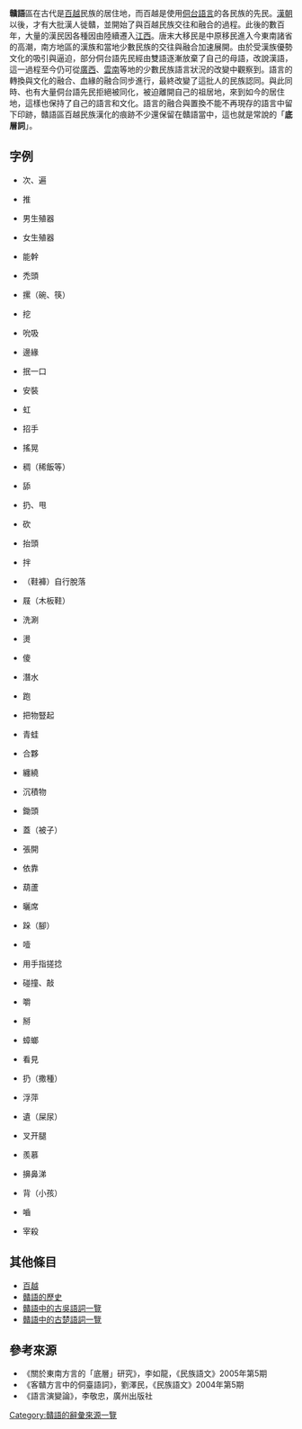 '''贛語'''區在古代是[[百越|百越]]民族的居住地，而百越是使用[[壯侗語系|侗台語言]]的各民族的先民。[[漢朝|漢朝]]以後，才有大批漢人徙贛，並開始了與百越民族交往和融合的過程。此後的數百年，大量的漢民因各種因由陸續遷入[[江西|江西]]。唐末大移民是中原移民進入今東南諸省的高潮，南方地區的漢族和當地少數民族的交往與融合加速展開。由於受漢族優勢文化的吸引與逼迫，部分侗台語先民經由雙語逐漸放棄了自己的母語，改說漢語，這一過程至今仍可從[[廣西|廣西]]、[[雲南|雲南]]等地的少數民族語言狀況的改變中觀察到。語言的轉換與文化的融合、血緣的融合同步進行，最終改變了這批人的民族認同。與此同時、也有大量侗台語先民拒絕被同化，被迫離開自己的祖居地，來到如今的居住地，這樣也保持了自己的語言和文化。語言的融合與置換不能不再現存的語言中留下印跡，贛語區百越民族漢化的痕跡不少還保留在贛語當中，這也就是常說的「'''底層詞'''」。

==字例==

*次、遍
{{IPA|侗語、布依語：ta:u；傣語：tə。

南昌：tau。}}

*推
{{IPA|標敏：sɔŋ4；黔東：ɬoŋ4；畬語：suŋ1。

南昌：suŋ3。}}

*男生殖器
{{IPA|侗語：lɔn5；仫佬語：nɛ:ŋ4；黎語：naŋ2。

南昌：lɔn3。}}

*女生殖器
{{IPA|水語：pat7；仫佬語：pɛ。

南昌：piɛt7。}}

*能幹
{{IPA|壯語：lɛk。

南昌：lak。}}

*禿頭
{{IPA|壯語：kuot。

南昌：kʰat。}}

*摞（碗、筷）
{{IPA|布依語：lɔ1；仫佬語：lo4；傣語：to1。

南昌：lɔ6。}}

*挖
{{IPA|侗語：lɐu1。

南昌：lɛu1。}}

*吮吸
{{IPA|侗語：sot9或ɕut9；武鳴壯語：θut7；泰語：su:t7。

南昌：sot7}}

*邊緣
{{IPA|景洪傣語：him2；武定hin2；綠春hiŋ2。

南昌：ɕiɛn5。}}

*抿一口
{{IPA|勉瑤：mit8；黔東：mi3。

南昌：mit7。}}

*安裝
{{IPA|標敏：tɔ1；黔東：to7；侗語：to3。

南昌：tɛu5。}}

*虹
{{IPA|勉瑤：kuŋ1。

南昌：kuŋ1。}}

*招手
{{IPA|勉瑤：ja:p7；壯語：vat8。

南昌：iɔk7。}}

*搖晃
{{IPA|北壯語、毛南語、侗語：ŋau；南壯語：ŋau或ŋu；臨高話：ŋɔu。

南昌：ŋau5。}}

*稠（稀飯等）
{{IPA|龍州壯語：kut8；武鳴壯語：kɯk8；望謨布依語：kɯt8；臨高語：kɔt8；黎語：kwa:k9；仫佬語：cak7。

南昌：ʨʰit7；高安：ʨʰit7；奉新：ʨʰit7；永豐：ʨʰiɛʔ7；茶陵：ʨʰi7；吉水：ʨʰiɛt7；安義：ʨʰit8。}}

*舔
{{IPA|泰語、老撾語：liə2；傣語（版納、德宏、傣拉）：le2；壯語（龍州、邕寧、武鳴）：li2；侗語（侗南、侗北）：lja2。

茶陵：lie3；醴陵：liɛ3；弋陽：liɛ1；建寧：liap3。}}

*扔、甩
{{IPA|傣語西雙版納：fɛt8；邕寧：vət7；布依：vet8；瓊山：vɐt7。

南昌：fat7。}}

*砍
{{IPA|黔東苗：to3；巴哼：nto3；水語：te5；毛南：tɛ5。

南昌：tɔ5。}}

*抬頭
{{IPA|標敏：ŋ̥ɔ3；布依：ŋa4；壯語：ŋa:ŋ4。

南昌：ŋau5。}}

*拌
{{IPA|傣語：kau1；毛南：la:u2；仫佬：kva:u2。

南昌：kau3。}}

*（鞋褲）自行脫落
{{IPA|川黔滇苗：le5；黔東苗：l̥i8。

南昌：liɛ3。}}

*屐（木板鞋）
{{IPA|龍州：ki:k8；邕寧：ke:k10；武鳴：kiə:k8；柳江：kja:k8；標語：kjak10。

蓮花：ʨʰia1；撫州：ʨʰiaŋ8。}}

*洗涮
{{IPA|泰語、老撾語、傣語（版納、德宏、傣拉）、侗語（侗南、侗北）：la:ŋ4；壯語邕寧：klo:ŋ4。

南昌、永修：lɔŋ6；餘干：loŋ1。}}

*燙
{{IPA|泰語：ruək10；老撾：luək10；泰語版納、德宏lok8；傣拉：lou6；壯語龍州：lu:k8。

黎川：laiʔ8；萍鄉：lai5；蓮花：lai5；永豐：loʔ7。}}

*傻
{{IPA|壯語龍州：ŋu:ŋ6；標語：ŋɔ:ŋ5；泰語：ŋo3；傣語版納、德宏：ŋə3。

南昌：ŋɔ5；萍鄉：ŋœ2；臨川：ŋɛn2。}}

*潛水
{{IPA|毛南語：ʔmu:t7；錦語：m̥ət9；莫語：mət9。

南昌：mi5；鄱陽：mi1；樂平：mi3；永修、修水：mi6；高安：mi2；奉新：mit7；宜黃：mit7。}}

*跑
{{IPA|侗南：pjeu5；毛南：pjeu5；標語：pi:u3。

南昌：piɛu1。}}

*把物豎起
{{IPA|泰語、德宏傣拉、龍州、武鳴、毛南、布依、錦語、莫語：taŋ3。

南昌：tun5。}}

*青蛙
{{IPA|水語：qup7；侗語：ʔəp7；毛南語：kəp7。

南昌：kɔt7。}}

*合夥
{{IPA|龍州：ka:p7；武鳴：kap7；臨高：kɔp7。

南昌、宜豐、修水、安義、吉水：kɔt7；樂平、上高、萬載：koʔ7。}}

*纏繞
{{IPA|老撾：kiəu4；版納：keu5；龍州：ki:u3；柳江：kju3；布依：ʨiu3。

南昌：ʨiu5。}}

*沉積物
{{IPA|泰語：ka:k9；臨高、瓊山：kiak7；毛南：ce:k7。

南昌：ʨiɔk7。}}

*鋤頭
{{IPA|龍州：ku:k7；武鳴：kwa:k7；仫佬：co:k7；毛南：ko:k；錦語：ku:k7。

鄱陽：ko7；高安、萬載：ʨioʔ7；新喻：ʨʰioʔ7；臨川：ʨiok7；宜黃、黎川：ʨioʔ7；南豐：ʨiok7。}}

*蓋（被子）
{{IPA|武鳴：kam5；布依：kɔm6；佯僙：kəm5。

南昌、上高：kɔn2；高安、萬載：kon3；星子：gɔn3；奉新、臨川、宜黃：kom3。}}

*張開
{{IPA|泰語、傣語、龍州、武鳴、臨高、瓊山：a3；柳江、黎語：ŋa3。

南昌、修水、樂平、橫峰、高安、上高、萬載、新喻、臨川、吉安、永豐：ŋa1；宜黃、蓮花：a1。}}

*依靠
{{IPA|泰語：pʰɯŋ3；老撾：pʰəŋ5；版納、德宏：pəŋ6。

南昌：pʰɛn6。}}

*葫蘆
{{IPA|侗北：pu3；仫佬：pu2；莫語：pəu1。

橫峰、萬載、新喻、宜黃、蓮花：pʰu2。}}

*曬席
{{IPA|龍州、柳江：te:m4；錦語、莫語：ti:m4。

南昌、橫峰、高安、奉新、上高、臨川、南豐、黎川：tʰiɛn6；星子、永修：dʰiɛn6。}}

*跺（腳）
{{IPA|壯語：tam；侗語、水語：ȶam；黎語tom；京話jəm。

南昌：tun5；宜豐：tœn6。}}

*噎
{{IPA|版納：ka:ŋ4；龍州：ke:ŋ。

南昌：kiɛn3。}}

*用手指搓捻
{{IPA|龍州壯語：ne:n4；布依語：nen3。

南昌：lən5；宜豐：nœn3。}}

*碰撞、敲
{{IPA|武鳴壯語：kɔk8。

南昌：kʰɔk7；宜豐：kʰɔʔ7。}}

*嚼
{{IPA|傣語：kʰiəu6；版納：keu6；壯語：ke:u4。

南昌：ʨʰiɛu6；上高、新喻：ʨʰiɛu5；萬載：ʨʰieu5。}}

*掰
{{IPA|邕寧：mle:k9；仫佬：mɛ:k7。

南昌、臨川：miɛt7；萬載：mieʔ7；新喻：miɛʔ7；修水：miel7。}}

*蟑螂
{{IPA|泰語、老撾、版納、德宏：sa:p9；布依：sa:p7；傣拉、邕寧：ɬa:p9。

南昌、上高、石城、平江：ʦʰat8；臨川：ʦʰak8；吉水：ʦʰaʔ7。}}

*看見
{{IPA|侗南、侗北：nu5。

湖口：nau5；上高：lau2；永修：lau5。}}

*扔（撒種）
{{IPA|老撾、傣語、壯語：va:n5。

南昌：faŋ6。}}

*浮萍
{{IPA|邕寧壯語：pi:u2；瓊山臨高：fiu2。

南昌：pʰiɛu1；宜豐：pʰiɛu2。}}

*遺（屎尿）
{{IPA|小三江壯語：lai6。

南昌：lai3，宜豐：lai2。}}

*叉开腿
{{IPA|三江壯語：kʰa5。

南昌：kʰa3。}}

*羨慕
{{IPA|傣語：hai6。

南昌：hɛu2；宜豐：hœu2。}}

*擤鼻涕
{{IPA|泰語、老撾、版納、德宏、柳江、布依、錦語、莫語：saŋ5；邕寧：ɬaŋ5；傣拉：ɬɛŋ5。

南昌、湖口、樂平、高安、奉新、臨川：sɛn5；星子、修水：səŋ2。}}

*背（小孩）
{{IPA|柳江、仫佬、拉珈：ma。

南昌：ma3。}}

*嚙
{{IPA|泰語、武鳴：kat。

南昌：ŋat。}}

*宰殺
{{IPA|泰語：ta:i；臨高：dai；拉珈：plei。

南昌：ʦʰɿ。}}

==其他條目==
*[[百越|百越]]
*[[贛語的歷史|贛語的歷史]]
*[[贛語中的古吳語詞一覽|贛語中的古吳語詞一覽]]
*[[贛語中的古楚語詞一覽|贛語中的古楚語詞一覽]]

==參考來源==
*《關於東南方言的「底層」研究》，李如龍，《民族語文》2005年第5期 
*《客贛方言中的侗臺語詞》，劉澤民，《民族語文》2004年第5期
*《語言演變論》，李敬忠，廣州出版社 

{{Expand list}}
{{贛語}}
{{漢語音韻學}}

[[Category:贛語的辭彙來源一覽|Category:贛語的辭彙來源一覽]]